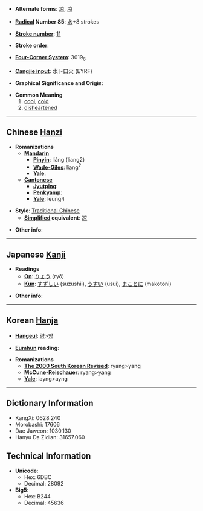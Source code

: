 * '''Alternate forms''': [[凉]], [[凉]]

* '''[[Wiktionary:Chinese radical index| Radical]] Number 85''': [[Wiktionary:Chinese radical index 水|水]]+8 strokes

* '''[[Wiktionary:Chinese total strokes index|Stroke number]]''': [[Wiktionary:Chinese total strokes index 11|11]]

* '''Stroke order''': 

* '''[[Wiktionary:Chinese four corner index|Four-Corner System]]''': 3019<sub>6</sub>

* '''[[Wiktionary:Chinese Cangjie index|Cangjie input]]''': 水卜口火 (EYRF)

* '''Graphical Significance and Origin''': 

* '''Common Meaning'''
*#[[cool]], [[cold]]
*# [[disheartened]]

----

== Chinese [[Hanzi]] ==

* '''Romanizations'''
** '''[[Mandarin]]'''
*** '''[[Pinyin]]''': liáng (liang2)
*** '''[[Wade-Giles]]''': liang<sup>2</sup>
*** '''[[Yale]]''': 
** '''[[Cantonese]]'''
*** '''[[Jyutping]]''':
*** '''[[Penkyamp]]''': 
*** '''[[Yale]]''': leung4

* '''Style''': [[Traditional Chinese]] 
** '''[[Simplified Chinese|Simplified]] equivalent''': [[凉]]

* '''Other info''': 

----

== Japanese [[Kanji]] ==

* '''Readings'''
** '''[[On]]''': [[りょう]] (ryō)
** '''[[Kun]]''': [[すずしい]] (suzushii), [[うすい]] (usui), [[まことに]] (makotoni)

* '''Other info''':  

----

== Korean [[Hanja]] ==

* '''[[Hangeul]]''': [[량]]>[[양]]

* '''[[Eumhun]] reading''': 

* '''Romanizations'''
** '''[[The 2000 South Korean Revised Romanization|The 2000 South Korean Revised]]''': ryang>yang
** '''[[McCune-Reischauer]]''': ryang>yang
** '''[[Yale]]''': layng>ayng

----

== Dictionary Information ==

* KangXi: 0628.240
* Morobashi: 17606
* Dae Jaweon: 1030.130
* Hanyu Da Zidian: 31657.060

== Technical Information ==

* '''Unicode''':
** Hex: 6DBC
** Decimal: 28092
* '''Big5''':
** Hex: B244
** Decimal: 45636